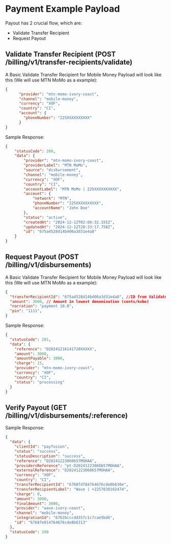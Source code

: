 # Payment Example Payload

Payout has 2 crucial flow, which are:
- Validate Transfer Recipient 
- Request Payout
## Validate Transfer Recipient (POST /billing/v1/transfer-recipients/validate)
A Basic Validate Transfer Recipient for Mobile Money Payload will look like this (We will use MTN MoMo as a example):
```json
{
      "provider": "mtn-momo-ivory-coast",
      "channel": "mobile-money",
      "currency": "XOF",
      "country": "CI",
      "account": {
        "phoneNumber": "225XXXXXXXXXX"
      }
}
```
Sample Response: 
```json
{
    "statusCode": 200,
    "data": {
        "provider": "mtn-momo-ivory-coast",
        "providerLabel": "MTN MoMo",
        "source": "disbursement",
        "channel": "mobile-money",
        "currency": "XOF",
        "country": "CI",
        "accountLabel": "MTN MoMo | 225XXXXXXXXXX",
        "account": {
            "network": "MTN",
            "phoneNumber": "225XXXXXXXXXX",
            "accountName": "John Doe"
        },
        "status": "active",
        "createdAt": "2024-12-12T02:06:32.155Z",
        "updatedAt": "2024-12-12T20:33:17.758Z",
        "id": "675a4528d14b406a3d31e4a8"
    }
}
```

## Request Payout (POST /billing/v1/disbursements)
A Basic Validate Transfer Recipient for Mobile Money Payload will look like this (We will use MTN MoMo as a example):
```json lines
{
  "transferRecipientId": "675a4528d14b406a3d31e4a8", //ID from Validate Transfer Recipient
  "amount": 3000, // Amount in lowest denomination (cents/kobo)
  "narration": "payment 10.0",
  "pin": "1111",
}
```
Sample Response:
```json
{
  "statusCode": 201,
  "data": {
    "reference": "D20241216141720XXXXX",
    "amount": 3000,
    "amountPayable": 3000,
    "charge": 15,
    "provider": "mtn-momo-ivory-coast",
    "currency": "XOF",
    "country": "CI",
    "status": "processing"
  }
}
```



## Verify Payout (GET /billing/v1/disbursements/:reference)
Sample Response:
```json
{
  "data": {
    "clientId": "payfusion",
    "status": "success",
    "statusDescription": "success",
    "reference": "D20241223060657MOHAA",
    "providersReference": "pt-D20241223060657MOHAA",
    "externalReference": "D20241223060657MOHAA",
    "currency": "XOF",
    "country": "CI",
    "transferRecipientId": "6768fdf84764676cde0b630e",
    "transferRecipientLabel": "Wave | +2257038102474",
    "charge": 0,
    "amount": 3000,
    "finalAmount": 3000,
    "provider": "wave-ivory-coast",
    "channel": "mobile-money",
    "integrationId": "6762bcccdd35fc1c7cae5bd6",
    "id": "6768fe014764676cde0b6313"
  },
  "statusCode": 200
}
```

